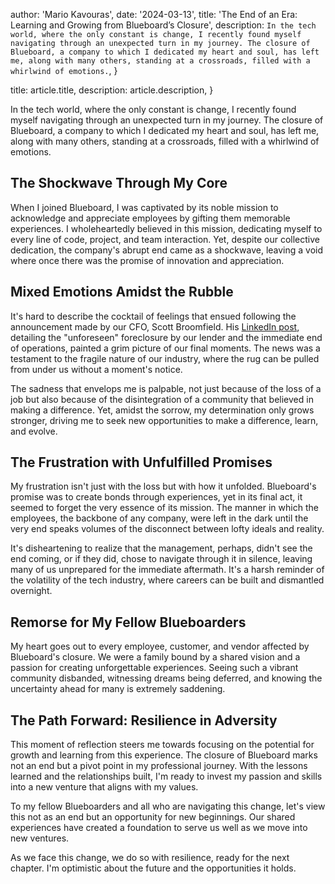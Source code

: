 
  author: 'Mario Kavouras',
  date: '2024-03-13',
  title: 'The End of an Era: Learning and Growing from Blueboard’s Closure',
  description:
    `In the tech world, where the only constant is change, I recently found myself navigating through an unexpected turn in my journey. The closure of Blueboard, a company to which I dedicated my heart and soul, has left me, along with many others, standing at a crossroads, filled with a whirlwind of emotions.`,
}

  title: article.title,
  description: article.description,
}


In the tech world, where the only constant is change, I recently found myself navigating through an unexpected turn in my journey. The closure of Blueboard, a company to which I dedicated my heart and soul, has left me, along with many others, standing at a crossroads, filled with a whirlwind of emotions.

## The Shockwave Through My Core

When I joined Blueboard, I was captivated by its noble mission to acknowledge and appreciate employees by gifting them memorable experiences. I wholeheartedly believed in this mission, dedicating myself to every line of code, project, and team interaction. Yet, despite our collective dedication, the company's abrupt end came as a shockwave, leaving a void where once there was the promise of innovation and appreciation.

## Mixed Emotions Amidst the Rubble

It's hard to describe the cocktail of feelings that ensued following the announcement made by our CFO, Scott Broomfield. His [LinkedIn post](https://www.linkedin.com/posts/scottbroomfield_to-our-blueboard-customers-im-very-sad-activity-7173533065934303232-4cmt), detailing the "unforeseen" foreclosure by our lender and the immediate end of operations, painted a grim picture of our final moments. The news was a testament to the fragile nature of our industry, where the rug can be pulled from under us without a moment's notice.

The sadness that envelops me is palpable, not just because of the loss of a job but also because of the disintegration of a community that believed in making a difference. Yet, amidst the sorrow, my determination only grows stronger, driving me to seek new opportunities to make a difference, learn, and evolve.

## The Frustration with Unfulfilled Promises

My frustration isn't just with the loss but with how it unfolded. Blueboard's promise was to create bonds through experiences, yet in its final act, it seemed to forget the very essence of its mission. The manner in which the employees, the backbone of any company, were left in the dark until the very end speaks volumes of the disconnect between lofty ideals and reality.

It's disheartening to realize that the management, perhaps, didn't see the end coming, or if they did, chose to navigate through it in silence, leaving many of us unprepared for the immediate aftermath. It's a harsh reminder of the volatility of the tech industry, where careers can be built and dismantled overnight.

## Remorse for My Fellow Blueboarders

My heart goes out to every employee, customer, and vendor affected by Blueboard's closure. We were a family bound by a shared vision and a passion for creating unforgettable experiences. Seeing such a vibrant community disbanded, witnessing dreams being deferred, and knowing the uncertainty ahead for many is extremely saddening.

## The Path Forward: Resilience in Adversity

This moment of reflection steers me towards focusing on the potential for growth and learning from this experience. The closure of Blueboard marks not an end but a pivot point in my professional journey. With the lessons learned and the relationships built, I'm ready to invest my passion and skills into a new venture that aligns with my values.

To my fellow Blueboarders and all who are navigating this change, let's view this not as an end but an opportunity for new beginnings. Our shared experiences have created a foundation to serve us well as we move into new ventures.

As we face this change, we do so with resilience, ready for the next chapter. I'm optimistic about the future and the opportunities it holds.
